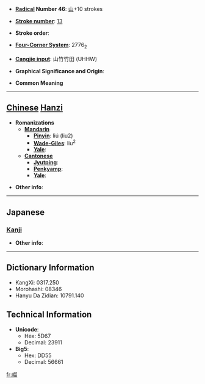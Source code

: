* '''[[Wiktionary:Chinese radical index| Radical]] Number 46''': [[Wiktionary:Chinese radical index 山|山]]+10 strokes

* '''[[Wiktionary:Chinese total strokes index|Stroke number]]''': [[Wiktionary:Chinese total strokes index 13|13]]

* '''Stroke order''': 

* '''[[Wiktionary:Chinese four corner index|Four-Corner System]]''': 2776<sub>2</sub>

* '''[[Wiktionary:Chinese Cangjie index|Cangjie input]]''': 山竹竹田 (UHHW)

* '''Graphical Significance and Origin''': 

* '''Common Meaning'''

----

== [[Chinese]] [[Hanzi]] ==

* '''Romanizations'''
** '''[[Mandarin]]'''
*** '''[[Pinyin]]''': liú (liu2)
*** '''[[Wade-Giles]]''': liu<sup>2</sup>
*** '''[[Yale]]''': 
** '''[[Cantonese]]'''
*** '''[[Jyutping]]''':
*** '''[[Penkyamp]]''': 
*** '''[[Yale]]''': 

* '''Other info''': 

----

==Japanese==
===[[Kanji]]===
{{kanji|on readings=[[りう]] (riu), [[る]] (ru)
|kun readings=
}}

* '''Other info''':  

----

== Dictionary Information ==

* KangXi: 0317.250
* Morohashi: 08346
* Hanyu Da Zidian: 10791.140

== Technical Information ==

* '''Unicode''':
** Hex: 5D67
** Decimal: 23911
* '''Big5''':
** Hex: DD55
** Decimal: 56661

[[fr:嵧]]